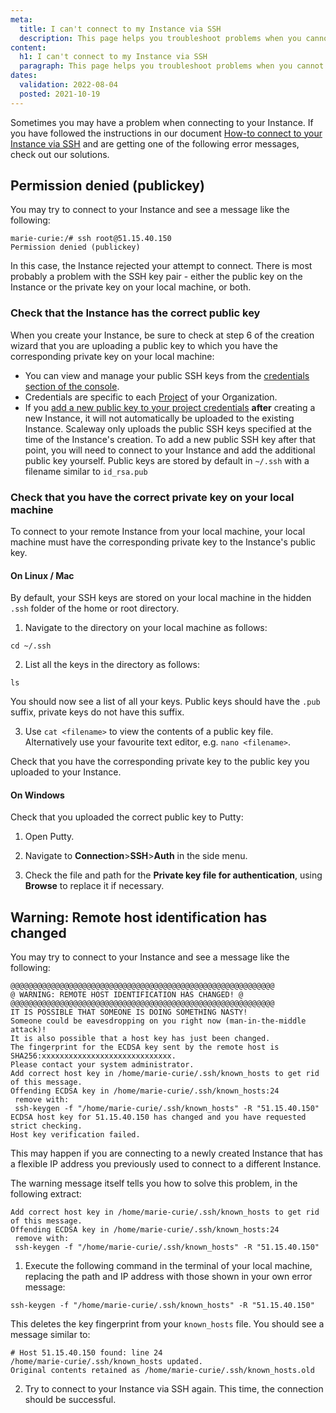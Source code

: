 ```yaml
---
meta:
  title: I can't connect to my Instance via SSH
  description: This page helps you troubleshoot problems when you cannot connect to your Instance via SSH
content:
  h1: I can't connect to my Instance via SSH
  paragraph: This page helps you troubleshoot problems when you cannot connect to your Instance via SSH
dates:
  validation: 2022-08-04
  posted: 2021-10-19
---
```


Sometimes you may have a problem when connecting to your Instance. If you have followed the instructions in our document [How-to connect to your Instance via SSH](/compute/instances/how-to/connect-to-instance/) and are getting one of the following error messages, check out our solutions.

## Permission denied (publickey)

You may try to connect to your Instance and see a message like the following:

```
marie-curie:/# ssh root@51.15.40.150
Permission denied (publickey)
```

In this case, the Instance rejected your attempt to connect. There is most probably a problem with the SSH key pair - either the public key on the Instance or the private key on your local machine, or both.

### Check that the Instance has the correct public key

When you create your Instance, be sure to check at step 6 of the creation wizard that you are uploading a public key to which you have the corresponding private key on your local machine:

<Lightbox src="scaleway-ssh-upload.webp" alt="" />

- You can view and manage your public SSH keys from the [credentials section of the console](https://console.scaleway.com/project/credentials).
- Credentials are specific to each [Project](/console/my-project/concepts/#project) of your Organization. 
- If you [add a new public key to your project credentials](/console/my-project/how-to/create-ssh-key/#how-to-upload-the-public-ssh-key-to-the-scaleway-interface) **after** creating a new Instance, it will not automatically be uploaded to the existing Instance. Scaleway only uploads the public SSH keys specified at the time of the Instance's creation. To add a new public SSH key after that point, you will need to connect to your Instance and add the additional public key yourself. Public keys are stored by default in `~/.ssh` with a filename similar to `id_rsa.pub`

### Check that you have the correct private key on your local machine

To connect to your remote Instance from your local machine, your local machine must have the corresponding private key to the Instance's public key.

#### On Linux / Mac

By default, your SSH keys are stored on your local machine in the hidden `.ssh` folder of the home or root directory. 

1. Navigate to the directory on your local machine as follows:

  ```
  cd ~/.ssh
  ```

2.  List all the keys in the directory as follows:

  ```
  ls
  ```

  You should now see a list of all your keys. Public keys should have the `.pub` suffix, private keys do not have this suffix. 

3. Use `cat <filename>` to view the contents of a public key file. Alternatively use your favourite text editor, e.g. `nano <filename>`.

  Check that you have the corresponding private key to the public key you uploaded to your Instance.

#### On Windows

Check that you uploaded the correct public key to Putty:

1. Open Putty.

2. Navigate to **Connection**>**SSH**>**Auth** in the side menu.

3. Check the file and path for the **Private key file for authentication**, using **Browse** to replace it if necessary.

## Warning: Remote host identification has changed

You may try to connect to your Instance and see a message like the following:

```
@@@@@@@@@@@@@@@@@@@@@@@@@@@@@@@@@@@@@@@@@@@@@@@@@@@@@@@@@@@
@ WARNING: REMOTE HOST IDENTIFICATION HAS CHANGED! @
@@@@@@@@@@@@@@@@@@@@@@@@@@@@@@@@@@@@@@@@@@@@@@@@@@@@@@@@@@@
IT IS POSSIBLE THAT SOMEONE IS DOING SOMETHING NASTY!
Someone could be eavesdropping on you right now (man-in-the-middle attack)!
It is also possible that a host key has just been changed.
The fingerprint for the ECDSA key sent by the remote host is
SHA256:xxxxxxxxxxxxxxxxxxxxxxxxxxxxx.
Please contact your system administrator.
Add correct host key in /home/marie-curie/.ssh/known_hosts to get rid of this message.
Offending ECDSA key in /home/marie-curie/.ssh/known_hosts:24
 remove with:
 ssh-keygen -f "/home/marie-curie/.ssh/known_hosts" -R "51.15.40.150"
ECDSA host key for 51.15.40.150 has changed and you have requested strict checking.
Host key verification failed.
```

This may happen if you are connecting to a newly created Instance that has a flexible IP address you previously used to connect to a different Instance.

The warning message itself tells you how to solve this problem, in the following extract:

```
Add correct host key in /home/marie-curie/.ssh/known_hosts to get rid of this message.
Offending ECDSA key in /home/marie-curie/.ssh/known_hosts:24
 remove with:
 ssh-keygen -f "/home/marie-curie/.ssh/known_hosts" -R "51.15.40.150"
```

1. Execute the following command in the terminal of your local machine, replacing the path and IP address with those shown in your own error message:

  ```
  ssh-keygen -f "/home/marie-curie/.ssh/known_hosts" -R "51.15.40.150"
  ```
  This deletes the key fingerprint from your `known_hosts` file. You should see a message similar to:

  ```
  # Host 51.15.40.150 found: line 24
  /home/marie-curie/.ssh/known_hosts updated.
  Original contents retained as /home/marie-curie/.ssh/known_hosts.old
  ```

2. Try to connect to your Instance via SSH again. This time, the connection should be successful.

